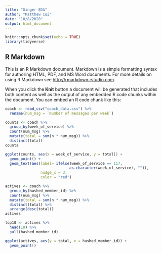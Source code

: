 ```yaml
---
title: "Ginger EDA"
author: "Matthew Cui"
date: "10/8/2020"
output: html_document
---
```


```r
knitr::opts_chunk$set(echo = TRUE)
library(tidyverse)
```

## R Markdown

This is an R Markdown document. Markdown is a simple formatting syntax for authoring HTML, PDF, and MS Word documents. For more details on using R Markdown see <http://rmarkdown.rstudio.com>.

When you click the **Knit** button a document will be generated that includes both content as well as the output of any embedded R code chunks within the document. You can embed an R code chunk like this:

```r
coach <- read_csv("coach_data.csv") %>% 
  rename(num_msg = `Number of messages per week`)
```

```r
counts <- coach %>% 
  group_by(week_of_service) %>% 
  count(num_msg) %>% 
  mutate(total = sum(n * num_msg)) %>% 
  distinct(total)
counts

ggplot(counts, aes(x = week_of_service, y = total)) +
  geom_point() +
  geom_text(aes(label= ifelse(week_of_service == 117,
                             as.character(week_of_service), "")), 
                nudge_x = 3, 
                color = "red")
```


```r
actives <- coach %>% 
  group_by(hashed_member_id) %>% 
  count(num_msg) %>% 
  mutate(total = sum(n * num_msg)) %>% 
  distinct(total) %>% 
  arrange(desc(total))
actives

top10 <- actives %>% 
  head(10) %>% 
  pull(hashed_member_id)

ggplot(actives, aes(y = total, x = hashed_member_id)) +
  geom_point()
```